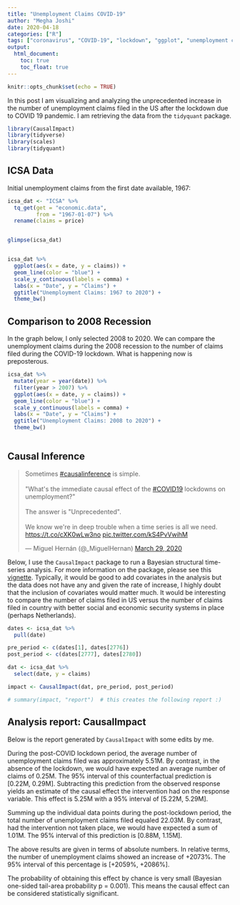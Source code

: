 ```yaml
---
title: "Unemployment Claims COVID-19"
author: "Megha Joshi"
date: 2020-04-18
categories: ["R"]
tags: ["coronavirus", "COVID-19", "lockdown", "ggplot", "unemployment claims", "time-series", "causal"]
output:
  html_document:
    toc: true
    toc_float: true
---
```


```r
knitr::opts_chunk$set(echo = TRUE)
```

In this post I am visualizing and analyzing the unprecedented increase in the number of unemployment claims filed in the US after the lockdown due to COVID 19 pandemic. I am retrieving the data from the `tidyquant` package. 

```r
library(CausalImpact)
library(tidyverse)
library(scales)
library(tidyquant)
```

## ICSA Data

Initial unemployment claims from the first date available, 1967:

```r
icsa_dat <- "ICSA" %>%
  tq_get(get = "economic.data",  
         from = "1967-01-07") %>%
  rename(claims = price)


glimpse(icsa_dat)


icsa_dat %>%
  ggplot(aes(x = date, y = claims)) + 
  geom_line(color = "blue") + 
  scale_y_continuous(labels = comma) +
  labs(x = "Date", y = "Claims") + 
  ggtitle("Unemployment Claims: 1967 to 2020") +
  theme_bw()
```

## Comparison to 2008 Recession

In the graph below, I only selected 2008 to 2020. We can compare the unemployment claims during the 2008 recession to the number of claims filed during the COVID-19 lockdown. What is happening now is preposterous.

```r
icsa_dat %>%
  mutate(year = year(date)) %>%
  filter(year > 2007) %>%
  ggplot(aes(x = date, y = claims)) + 
  geom_line(color = "blue") + 
  scale_y_continuous(labels = comma) +
  labs(x = "Date", y = "Claims") + 
  ggtitle("Unemployment Claims: 2008 to 2020") +
  theme_bw()
  
```


## Causal Inference

<blockquote class="twitter-tweet"><p lang="en" dir="ltr">Sometimes <a href="https://twitter.com/hashtag/causalinference?src=hash&amp;ref_src=twsrc%5Etfw">#causalinference</a> is simple.<br><br>&quot;What&#39;s the immediate causal effect of the <a href="https://twitter.com/hashtag/COVID19?src=hash&amp;ref_src=twsrc%5Etfw">#COVID19</a> lockdowns on unemployment?&quot;<br><br>The answer is &quot;Unprecedented&quot;. <br><br>We know we&#39;re in deep trouble when a time series is all we need. <a href="https://t.co/cXK0wLw3no">https://t.co/cXK0wLw3no</a> <a href="https://t.co/kS4PvVwihM">pic.twitter.com/kS4PvVwihM</a></p>&mdash; Miguel Hernán (@_MiguelHernan) <a href="https://twitter.com/_MiguelHernan/status/1244215937978576898?ref_src=twsrc%5Etfw">March 29, 2020</a></blockquote> <script async src="https://platform.twitter.com/widgets.js" charset="utf-8"></script> 


Below, I use the `CausalImpact` package to run a Bayesian structural time-series analysis. For more information on the package, please see this [vignette](https://cran.r-project.org/web/packages/CausalImpact/vignettes/CausalImpact.html). Typically, it would be good to add covariates in the analysis but the data does not have any and given the rate of increase, I highly doubt that the inclusion of covariates would matter much. It would be interesting to compare the number of claims filed in US versus the number of claims filed in country with better social and economic security systems in place (perhaps Netherlands).

```r
dates <- icsa_dat %>% 
  pull(date)

pre_period <- c(dates[1], dates[2776])
post_period <- c(dates[2777], dates[2780])

dat <- icsa_dat %>%
  select(date, y = claims)

impact <- CausalImpact(dat, pre_period, post_period)

# summary(impact, "report")  # this creates the following report :)
```

## Analysis report: CausalImpact

Below is the report generated by `CausalImpact` with some edits by me. 

During the post-COVID lockdown period, the average number of unemployment claims filed was approximately 5.51M. By contrast, in the absence of the lockdown, we would have expected an average number of claims of 0.25M. The 95% interval of this counterfactual prediction is [0.22M, 0.29M]. Subtracting this prediction from the observed response yields an estimate of the causal effect the intervention had on the response variable. This effect is 5.25M with a 95% interval of [5.22M, 5.29M]. 

Summing up the individual data points during the post-lockdown period, the total number of unemployment claims filed equaled 22.03M. By contrast, had the intervention not taken place, we would have expected a sum of 1.01M. The 95% interval of this prediction is [0.88M, 1.15M].

The above results are given in terms of absolute numbers. In relative terms, the number of unemployment claims showed an increase of +2073%. The 95% interval of this percentage is [+2059%, +2086%].

The probability of obtaining this effect by chance is very small (Bayesian one-sided tail-area probability p = 0.001). This means the causal effect can be considered statistically significant.


